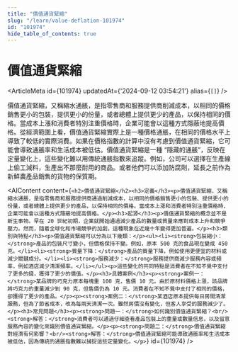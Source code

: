 ```yaml
---
title: "價值通貨緊縮"
slug: "/learn/value-deflation-101974"
id: "101974"
hide_table_of_contents: true
---
```



# 價值通貨緊縮

<ArticleMeta id={101974} updatedAt={'2024-09-12 03:54:21'} alias={`[]`} />
<div className='border-solid border-b border-t-0 my-4 border-[var(--ifm-color-gray-300)]' />

價值通貨緊縮，又稱縮水通脹，是指零售商和服務提供商削減成本，以相同的價格銷售更小的包裝，提供更小的份量，或者總體上提供更少的產品，以保持相同的價格。當成本上漲和消費者特別注重價格時，企業可能會以這種方式隱蔽地提高價格。從經濟範圍上看，價值通貨緊縮實際上是一種價格通脹，在相同的價格水平上導致了較低的實際消費。如果在價格指數的計算中沒有考慮到價值通貨緊縮，它可能會導致通脹率和生活成本被低估。價值通貨緊縮是一種 “隱藏的通脹”，反映在定量變化上，這些變化難以用傳統通脹指數來追蹤。例如，公司可以選擇在生產線上偷工減料，生產出不那麼耐用的商品。或者他們可以添加防腐劑，延長之前作為新鮮農產品銷售的貨物的保質期。

<AIContent content={`<h2>價值通貨緊縮</h2><h3>定義</h3><p>價值通貨緊縮，又稱縮水通脹，是指零售商和服務提供商通過削減成本，以相同的價格銷售更小的包裝、提供更小的份量，或者總體上提供更少的產品，以保持相同的價格。當成本上漲和消費者特別注重價格時，企業可能會以這種方式隱蔽地提高價格。</p><h3>起源</h3><p>價值通貨緊縮的概念並不是新生事物。早在 20 世紀初期，企業就開始通過減少產品的數量或質量來應對成本上升和競爭壓力。然而，隨着全球化和市場競爭的加劇，這種現象在近幾十年變得更加普遍。</p><h3>類別與特點</h3><p>價值通貨緊縮可以分為以下幾類：</p><ul><li><strong>包裝縮小：</strong>產品的包裝尺寸變小，但價格保持不變。例如，原本 500 克的食品現在變成 450 克。</li><li><strong>質量下降：</strong>產品的質量下降，例如使用更便宜的材料或減少關鍵成分。</li><li><strong>服務減少：</strong>服務提供商減少服務內容或頻率，例如酒店減少清潔頻率。</li></ul><p>這些變化的共同特點是消費者在不知不覺中支付了更多的錢，獲得了更少的價值。</p><h3>具體案例</h3><p><strong>案例一：</strong>某品牌的巧克力原本每塊重 100 克，售價 10 元。由於原材料價格上漲，該品牌將巧克力的重量減少到 90 克，但售價仍為 10 元。消費者在不知不覺中支付了相同的價格，卻獲得了更少的產品。</p><p><strong>案例二：</strong>某酒店原本提供每日房間清潔服務，但為了節省成本，改為每兩天清潔一次。雖然房價沒有變化，但客人享受的服務減少了。</p><h3>常見問題</h3><p><strong>問題一：</strong>如何識別價值通貨緊縮？<br/><strong>解答：</strong>消費者可以通過仔細查看產品包裝上的重量或數量信息，以及留意服務內容的變化來識別價值通貨緊縮。</p><p><strong>問題二：</strong>價值通貨緊縮對經濟有何影響？<br/><strong>解答：</strong>價值通貨緊縮可能導致通脹率和生活成本被低估，因為傳統的通脹指數難以捕捉這些定量變化。</p>`} id={101974} />
